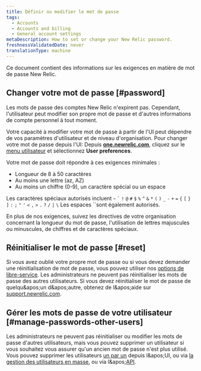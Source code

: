 ```yaml
---
title: Définir ou modifier le mot de passe
tags:
  - Accounts
  - Accounts and billing
  - General account settings
metaDescription: How to set or change your New Relic password.
freshnessValidatedDate: never
translationType: machine
---
```


Ce document contient des informations sur les exigences en matière de mot de passe New Relic.

## Changer votre mot de passe [#password]

Les mots de passe des comptes New Relic n'expirent pas. Cependant, l'utilisateur peut modifier son propre mot de passe et d'autres informations de compte personnel à tout moment.

Votre capacité à modifier votre mot de passe à partir de l'UI peut dépendre de vos paramètres d'utilisateur et de niveau d'organisation. Pour changer votre mot de passe depuis l'UI: Depuis <DNT>**[one.newrelic.com](https://one.newrelic.com)**</DNT>, cliquez sur le [menu utilisateur](/docs/accounts/accounts-billing/general-account-settings/intro-account-settings) et sélectionnez <DNT>**User preferences**</DNT>.

Votre mot de passe doit répondre à ces exigences minimales :

* Longueur de 8 à 50 caractères
* Au moins une lettre (az, AZ)
* Au moins un chiffre (0-9), un caractère spécial ou un espace

Les caractères spéciaux autorisés incluent `~` `` ` `` `!` `@` `#` `$` `%` `^` `&` `*` `(` `)` `_` `-` `+` `=` `{` `[` `}` `]` `:` `;` `"` `'` `<` `,` `>` `.` `?` `/` `|` `\` Les espaces ``sont également autorisés.

<Callout variant="important">
  En plus de nos exigences, suivez les directives de votre organisation concernant la longueur du mot de passe, l'utilisation de lettres majuscules ou minuscules, de chiffres et de caractères spéciaux.
</Callout>

## Réinitialiser le mot de passe [#reset]

Si vous avez oublié votre propre mot de passe ou si vous devez demander une réinitialisation de mot de passe, vous pouvez utiliser nos [options de libre-service](/docs/accounts-partnerships/accounts/account-setup/troubleshoot-password-email-address-login-problems#forgot-password). Les administrateurs ne peuvent pas réinitialiser les mots de passe des autres utilisateurs. Si vous devez réinitialiser le mot de passe de quelqu&amp;apos;un d&amp;apos;autre, obtenez de l&amp;apos;aide sur [support.newrelic.com](https://support.newrelic.com).

## Gérer les mots de passe de votre utilisateur [#manage-passwords-other-users]

Les administrateurs ne peuvent pas réinitialiser ou modifier les mots de passe d'autres utilisateurs, mais vous pouvez supprimer un utilisateur si vous souhaitez vous assurer qu'un ancien mot de passe n'est plus utilisé. Vous pouvez supprimer les utilisateurs [un par un](/docs/accounts/original-accounts-billing/original-users-roles/users-roles-original-user-model/#deleting) depuis l&amp;apos;UI, ou via [la gestion des utilisateurs en masse](/docs/accounts/original-accounts-billing/original-users-roles/users-roles-original-user-model/#bulk), ou via l&amp;apos;[API](/docs/apis/nerdgraph/examples/nerdgraph-manage-users/#delete-users).